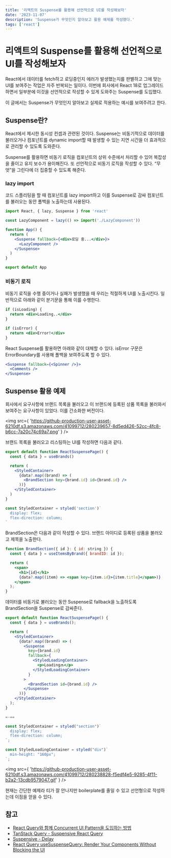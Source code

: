 ```yaml
---
title: '리액트의 Suspense를 활용해 선언적으로 UI를 작성해보자'
date: '2023-11-07'
description: 'Suspense가 무엇인지 알아보고 활용 예제를 작성했다.'
tags: ['react']
---
```


# 리액트의 Suspense를 활용해 선언적으로 UI를 작성해보자

React에서 데이터를 fetch하고 로딩중인지 에러가 발생했는지를 판별하고 그에 맞는 UI를 보여주는 작업은 자주 반복되는 일이다. 이번에 회사에서 React 18로 업그레이드 하면서 일부분에 이것을 선언적으로 작성할 수 있게 도와주는 Suspense를 도입했다.

이 글에서는 Suspense가 무엇인지 알아보고 실제로 적용하는 예시를 보여주려고 한다.

## Suspense란?

React에서 제시한 동시성 컨셉과 관련된 것이다. Suspense는 비동기적으로 데이터를 불러오거나 컴포넌트를 dynamic import할 때 발생할 수 있는 지연 시간을 더 효과적으로 관리할 수 있도록 도와준다.

Suspense를 활용하면 비동기 로직을 컴포넌트의 상위 수준에서 처리할 수 있어 복잡성을 줄이고 유지 보수가 용이해진다. 또 선언적으로 비동기 로직을 작성할 수 있다. “무엇”을 그린다에 더 집중할 수 있도록 해준다.

### lazy import

코드 스플리팅을 할 때 컴포넌트를 lazy import하고 이를 Suspense로 감싸 컴포넌트를 불러오는 동안 폴백을 노출하는데 사용된다.

```jsx
import React, { lazy, Suspense } from 'react'

const LazyComponent = lazy(() => import('./LazyComponent'))

function App() {
  return (
    <Suspense fallback={<div>로딩 중...</div>}>
      <LazyComponent />
    </Suspense>
  )
}

export default App
```

### 비동기 로직

비동기 로직을 수행 중이거나 실패가 발생했을 때 우리는 적절하게 UI를 노출시킨다. 일반적으로 아래와 같이 분기문을 통해 이를 수행한다.

```jsx
if (isLoading) {
  return <div>Loading..</div>
}

if (isError) {
  return <div>Error!</div>
}
```

React Suspense를 활용하면 아래와 같이 대체할 수 있다. isError 구문은 ErrorBoundary를 사용해 폴백을 보여주도록 할 수 있다.

```jsx
<Suspense fallback={<Spinner />}>
  <Comments />
</Suspense>
```

## Suspense 활용 예제

회사에서 요구사항에 브랜드 목록을 불러오고 이 브랜드에 등록된 상품 목록을 불러와서 보여주는 요구사항이 있었다. 이를 간소화한 버전이다.

<img
  src={
    'https://github-production-user-asset-6210df.s3.amazonaws.com/41099712/280239657-8d5ed426-52cc-4fc8-b6cc-7a20c74c69a7.png'
  }
/>

브랜드 목록을 불러오고 리스팅하는 UI를 작성하면 다음과 같다.

```jsx
export default function ReactSuspensePage() {
  const { data } = useBrands()

  return (
    <StyledContainer>
      {data?.map((brand) => (
        <BrandSection key={brand.id} id={brand.id} />
      ))}
    </StyledContainer>
  )
}

const StyledContainer = styled('section')`
  display: flex;
  flex-direction: column;
`
```

BrandSection은 다음과 같이 작성할 수 있다. 브랜드 아이디로 등록된 상품을 불러오고 제목을 노출한다.

```jsx
function BrandSection({ id }: { id: string }) {
  const { data } = useItemsByBrand({ brandID: id });

  return (
    <span>
      <h1>{id}</h1>
      {data?.map((item) => <span key={item.id}>{item.title}</span>)}
    </span>
  );
}
```

데이터를 비동기로 불러오는 동안 Suspense로 fallback을 노출하도록 BrandSection을 Suspense로 감싸준다.

```jsx
export default function ReactSuspensePage() {
  const { data } = useBrands();

  return (
    <StyledContainer>
      {data?.map((brand) => (
        <Suspense
          key={brand.id}
          fallback={
            <StyledLoadingContainer>
              <p>Loading🔜</p>
            </StyledLoadingContainer>
          }
        >
          <BrandSection id={brand.id} />
        </Suspense>
      ))}
    </StyledContainer>
  );
}

=-==

const StyledContainer = styled("section")`
  display: flex;
  flex-direction: column;
`;

const StyledLoadingContainer = styled("div")`
  min-height: "160px";
`;
```

<img
  src={
    'https://github-production-user-asset-6210df.s3.amazonaws.com/41099712/280238828-f5edf4e5-9285-4f11-b2a2-13cdb9579047.gif'
  }
/>

현재는 간단한 예제라 티가 잘 안나지만 boilerplate를 줄일 수 있고 선언형으로 작성하는데 이점을 얻을 수 있다.

## 참고

- [React Query와 함께 Concurrent UI Pattern을 도입하는 방법](https://tech.kakaopay.com/post/react-query-2/#%EB%B3%B5%EC%9E%A1%ED%95%9C-ui-%EA%B5%AC%EC%84%B1%EC%8B%9C-%EB%B9%9B%EC%9D%B4-%EB%82%98%EB%8A%94-%EC%84%A0%EC%96%B8%ED%98%95-%EC%BB%B4%ED%8F%AC%EB%84%8C%ED%8A%B8)
- [TanStack Query - Suspensive React Query](https://tanstack.com/query/v4/docs/react/community/suspensive-react-query)
- [Suspensive - Delay](https://suspensive.org/ko/docs/react/Delay)
- [React Query useSuspenseQuery: Render Your Components Without Blocking the UI](https://medium.com/@bobjunior542/react-query-usesuspensequery-render-your-components-without-blocking-the-ui-e3c9d6d13c96)
